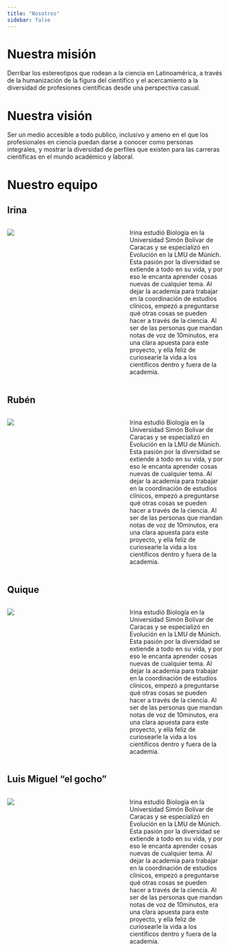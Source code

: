 ```yaml
---
title: "Nosotros"
sidebar: false
---
```


# Nuestra misión

Derribar los estereotipos que rodean a la ciencia en Latinoamérica, a través de la humanización de la figura del científico y el acercamiento a la diversidad de profesiones científicas desde una perspectiva casual.

# Nuestra visión

Ser un medio accesible a todo publico, inclusivo y ameno en el que los profesionales en ciencia puedan darse a conocer como personas integrales, y mostrar la diversidad de perfiles que existen para las carreras científicas en el mundo académico y laboral.

# Nuestro equipo

## Irina

:::::{.columns}


::: {.column width="47.5%"}

![](gallery/irina_orig.jpeg)

:::
::: {.column width="5%"}
:::
::: {.column width="47.5%"}
Irina estudió Biología en la Universidad Simón Bolívar de Caracas y se especializó en Evolución en la LMU de Múnich. Esta pasión por la diversidad se extiende a todo en su vida, y por eso le encanta aprender cosas nuevas de cualquier tema. Al dejar la academia para trabajar en la coordinación de estudios clínicos, empezó a preguntarse qué otras cosas se pueden hacer a través de la ciencia. Al ser de las personas que mandan notas de voz de 10minutos, era una clara apuesta para este proyecto, y ella feliz de curiosearle la vida a los científicos dentro y fuera de la academia.​
:::


:::::

## Rubén

:::::{.columns}


::: {.column width="47.5%"}

![](gallery/ruben_orig.jpeg)

:::
::: {.column width="5%"}
:::
::: {.column width="47.5%"}
Irina estudió Biología en la Universidad Simón Bolívar de Caracas y se especializó en Evolución en la LMU de Múnich. Esta pasión por la diversidad se extiende a todo en su vida, y por eso le encanta aprender cosas nuevas de cualquier tema. Al dejar la academia para trabajar en la coordinación de estudios clínicos, empezó a preguntarse qué otras cosas se pueden hacer a través de la ciencia. Al ser de las personas que mandan notas de voz de 10minutos, era una clara apuesta para este proyecto, y ella feliz de curiosearle la vida a los científicos dentro y fuera de la academia.​
:::

:::::

## Quique

:::::{.columns}


::: {.column width="47.5%"}

![](gallery/quique_orig.jpeg)

:::
::: {.column width="5%"}
:::
::: {.column width="47.5%"}
Irina estudió Biología en la Universidad Simón Bolívar de Caracas y se especializó en Evolución en la LMU de Múnich. Esta pasión por la diversidad se extiende a todo en su vida, y por eso le encanta aprender cosas nuevas de cualquier tema. Al dejar la academia para trabajar en la coordinación de estudios clínicos, empezó a preguntarse qué otras cosas se pueden hacer a través de la ciencia. Al ser de las personas que mandan notas de voz de 10minutos, era una clara apuesta para este proyecto, y ella feliz de curiosearle la vida a los científicos dentro y fuera de la academia.​
:::


:::::

## Luis Miguel "el gocho"

:::::{.columns}


::: {.column width="47.5%"}

![](gallery/gocho_orig.jpeg)

:::
::: {.column width="5%"}
:::
::: {.column width="47.5%"}
Irina estudió Biología en la Universidad Simón Bolívar de Caracas y se especializó en Evolución en la LMU de Múnich. Esta pasión por la diversidad se extiende a todo en su vida, y por eso le encanta aprender cosas nuevas de cualquier tema. Al dejar la academia para trabajar en la coordinación de estudios clínicos, empezó a preguntarse qué otras cosas se pueden hacer a través de la ciencia. Al ser de las personas que mandan notas de voz de 10minutos, era una clara apuesta para este proyecto, y ella feliz de curiosearle la vida a los científicos dentro y fuera de la academia.​
:::


:::::